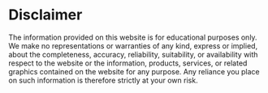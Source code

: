 # Disclaimer

The information provided on this website is for educational purposes only. We
make no representations or warranties of any kind, express or implied, about
the completeness, accuracy, reliability, suitability, or availability with
respect to the website or the information, products, services, or related
graphics contained on the website for any purpose. Any reliance you place on
such information is therefore strictly at your own risk.

